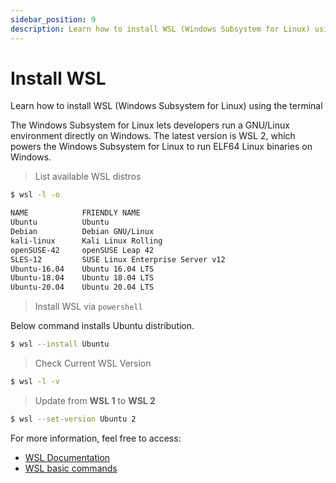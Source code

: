 ```yaml
---
sidebar_position: 9
description: Learn how to install WSL (Windows Subsystem for Linux) using the terminal
---
```


# Install WSL

<SubHeading>Learn how to install WSL (Windows Subsystem for Linux) using the terminal</SubHeading>

The Windows Subsystem for Linux lets developers run a GNU/Linux environment directly on Windows. The latest version is WSL 2, which powers the Windows Subsystem for Linux to run ELF64 Linux binaries on Windows.&#x20;

> List available WSL distros

```bash
$ wsl -l -o

NAME            FRIENDLY NAME
Ubuntu          Ubuntu
Debian          Debian GNU/Linux
kali-linux      Kali Linux Rolling
openSUSE-42     openSUSE Leap 42
SLES-12         SUSE Linux Enterprise Server v12
Ubuntu-16.04    Ubuntu 16.04 LTS
Ubuntu-18.04    Ubuntu 18.04 LTS
Ubuntu-20.04    Ubuntu 20.04 LTS
```

> Install WSL via `powershell`

Below command installs Ubuntu distribution.&#x20;

```bash
$ wsl --install Ubuntu
```

> Check Current WSL Version

```bash
$ wsl -l -v
```

> Update from **WSL 1** to **WSL 2**

```bash
$ wsl --set-version Ubuntu 2
```

For more information, feel free to access:&#x20;

- [WSL Documentation](https://docs.microsoft.com/en-us/windows/wsl/)
- [WSL basic commands](https://docs.microsoft.com/en-us/windows/wsl/basic-commands)&#x20;
